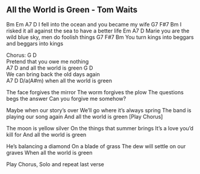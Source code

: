 
## All the World is Green - Tom Waits


Bm              Em    A7              D
I fell into the ocean  and you became my wife
G7           F#7                             Bm
 I risked it all against the sea to have a better life
           Em               A7           D
Marie you are the wild blue sky, men do foolish things
G7              F#7                        Bm
 You turn kings into beggars and beggars into kings

Chorus:
   G                    D  
Pretend that you owe me nothing      
    A7               D
and all the world is green
G                      D         
 We can bring back the old days again     
     A7               D  D/a(A#m)
when all the world is green

The face forgives the mirror
The worm forgives the plow
The questions begs the answer
Can you forgive me somehow?

Maybe when our story's over
We'll go where it's always spring
The band is playing our song again
And all the world is green [Play Chorus]

The moon is yellow silver
On the things that summer brings
It's a love you'd kill for
And all the world is green

He's balancing a diamond
On a blade of grass
The dew will settle on our graves
When all the world is green

Play Chorus, Solo and repeat last verse

